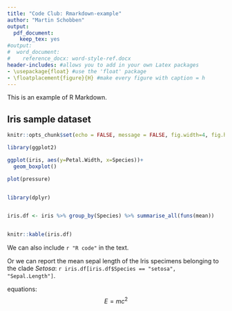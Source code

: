```yaml
---
title: "Code Club: Rmarkdown-example"
author: "Martin Schobben"
output: 
  pdf_document:
    keep_tex: yes
#output:   
#  word_document:
#    reference_docx: word-style-ref.docx
header-includes: #allows you to add in your own Latex packages
- \usepackage{float} #use the 'float' package
- \floatplacement{figure}{H} #make every figure with caption = h
---
```



This is an example of R Markdown.


## Iris sample dataset



```r
knitr::opts_chunk$set(echo = FALSE, message = FALSE, fig.width=4, fig.height=4, fig.pos="H")
```



```r




library(ggplot2)

ggplot(iris, aes(y=Petal.Width, x=Species))+
  geom_boxplot()


```




```r


plot(pressure)



```



```r




library(dplyr)


iris.df <- iris %>% group_by(Species) %>% summarise_all(funs(mean))


knitr::kable(iris.df) 

```





We can also include `r "R code"` in the text.

Or we can report the mean sepal length of the Iris specimens belonging to the clade *Setosa*: `r iris.df[iris.df$Species == "setosa", "Sepal.Length"]`. 

equations: $$E =mc^{2}$$




